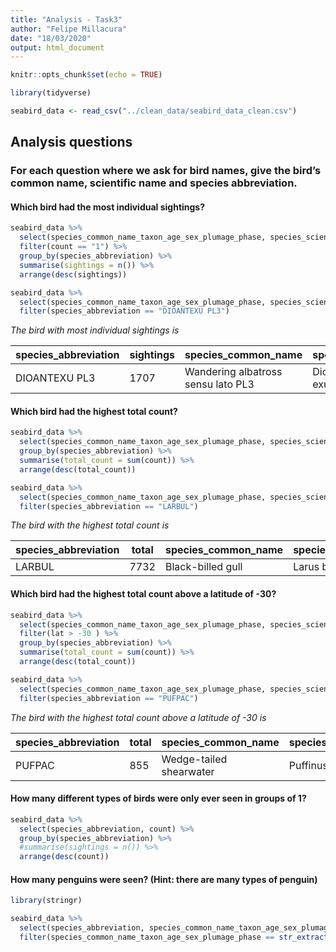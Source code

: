 ```yaml
---
title: "Analysis - Task3"
author: "Felipe Millacura"
date: "18/03/2020"
output: html_document
---
```


```r
knitr::opts_chunk$set(echo = TRUE)

library(tidyverse)

seabird_data <- read_csv("../clean_data/seabird_data_clean.csv")
```

## Analysis questions

### For each question where we ask for bird names, give the bird’s common name, scientific name and species abbreviation.

#### Which bird had the most individual sightings?

```r
seabird_data %>%
  select(species_common_name_taxon_age_sex_plumage_phase, species_scientific_name_taxon_age_sex_plumage_phase, species_abbreviation, count) %>% 
  filter(count == "1") %>% 
  group_by(species_abbreviation) %>% 
  summarise(sightings = n()) %>% 
  arrange(desc(sightings))

seabird_data %>%
  select(species_common_name_taxon_age_sex_plumage_phase, species_scientific_name_taxon_age_sex_plumage_phase, species_abbreviation) %>% 
  filter(species_abbreviation == "DIOANTEXU PL3")
```

*The bird with most individual sightings is*

| species_abbreviation  |  sightings |  species_common_name | species_scientific_name  |
|---|---|---|---|
| DIOANTEXU PL3  | 1707	  |  Wandering albatross sensu lato PL3 |  Diomedea antipodensis / exulans PL3 |

#### Which bird had the highest total count?

```r

seabird_data %>%
  select(species_common_name_taxon_age_sex_plumage_phase, species_scientific_name_taxon_age_sex_plumage_phase, species_abbreviation, count) %>% 
  group_by(species_abbreviation) %>% 
  summarise(total_count = sum(count)) %>% 
  arrange(desc(total_count))

seabird_data %>%
  select(species_common_name_taxon_age_sex_plumage_phase, species_scientific_name_taxon_age_sex_plumage_phase, species_abbreviation) %>% 
  filter(species_abbreviation == "LARBUL")

```

*The bird with the highest total count is*

| species_abbreviation  |  total |  species_common_name | species_scientific_name  |
|---|---|---|---|
| LARBUL  | 7732	  |  Black-billed gull |  	Larus bulleri |

#### Which bird had the highest total count above a latitude of -30?

```r
seabird_data %>%
  select(species_common_name_taxon_age_sex_plumage_phase, species_scientific_name_taxon_age_sex_plumage_phase, species_abbreviation, count, lat) %>% 
  filter(lat > -30 ) %>% 
  group_by(species_abbreviation) %>% 
  summarise(total_count = sum(count)) %>% 
  arrange(desc(total_count))

seabird_data %>%
  select(species_common_name_taxon_age_sex_plumage_phase, species_scientific_name_taxon_age_sex_plumage_phase, species_abbreviation) %>% 
  filter(species_abbreviation == "PUFPAC")
```

*The bird with the  highest total count above a latitude of -30 is*

| species_abbreviation  |  total |  species_common_name | species_scientific_name  |
|---|---|---|---|
| PUFPAC  | 855	  | Wedge-tailed shearwater  |  	Puffinus pacificus |

#### How many different types of birds were only ever seen in groups of 1?

```r



seabird_data %>%
  select(species_abbreviation, count) %>%
  group_by(species_abbreviation) %>% 
  #summarise(sightings = n()) %>% 
  arrange(desc(count))

```

#### How many penguins were seen? (Hint: there are many types of penguin)

```r

library(stringr)

seabird_data %>%
  select(species_abbreviation, species_common_name_taxon_age_sex_plumage_phase, count) %>%
  filter(species_common_name_taxon_age_sex_plumage_phase == str_extract("[Pp][Ee][Nn][Gg][Uu][Ii][Nn]*"))
```


